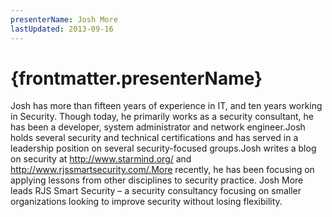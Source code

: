 ```yaml
---
presenterName: Josh More
lastUpdated: 2013-09-16
---
```


# {frontmatter.presenterName}
Josh has more than
fifteen years of experience in IT, and ten years working in
Security. Though today, he primarily works as a security
consultant, he has been a developer, system administrator and
network engineer.Josh holds several
security and technical certifications and has served in a
leadership position on several security-focused groups.Josh writes a blog on
security at http://www.starmind.org/ and
http://www.rjssmartsecurity.com/.More recently, he has
been focusing on applying lessons from other disciplines to
security practice. Josh More leads RJS Smart Security – a security
consultancy focusing on smaller organizations looking to improve
security without losing flexibility.
